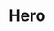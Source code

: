 
<Meta title="design system/molecules/hero" />

# Hero

<Canvas>
  <Story name="hero">
    <Hero
      config={{
        url: 'https://images.unsplash.com/photo-1512411233342-92208dfe81af?ixlib=rb-1.2.1&ixid=eyJhcHBfaWQiOjEyMDd9&auto=format&fit=crop&w=934&q=80',
        text: 'An Aframe Cabin',
        a11y: 'An Aframe Cabin',
      }}
    />
  </Story>
</Canvas>
